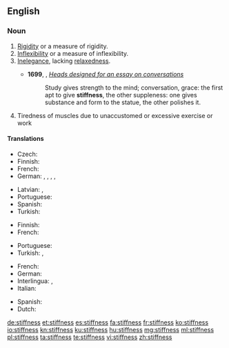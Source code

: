 ==English==

===Noun===
{{en-noun|~|es}}

# [[rigidity|Rigidity]] or a measure of rigidity.
# [[inflexibility|Inflexibility]] or a measure of inflexibility.
# [[inelegance|Inelegance]], lacking [[relaxedness]].
#: {{usex|lang=en|His '''stiffness''' hampered the conversation.}}
#* '''1699''', {{w|Sir William Temple, 1st Baronet|William Temple}}, ''[http://essays.quotidiana.org/temple/heads_for_conversation/ Heads designed for an essay on conversations]''
#*: Study gives strength to the mind; conversation, grace: the first apt to give '''stiffness''', the other suppleness: one gives substance and form to the statue, the other polishes it.
# Tiredness of muscles due to unaccustomed or excessive exercise or work 

====Translations====
{{trans-top|rigidity}}
* Czech: {{t|cs|ztuhlost|f}}
* Finnish: {{t+|fi|jäykkyys}}
* French: {{t+|fr|rigidité}}
* German: {{t+|de|Erstarrung|f}}, {{t|de|Starre|f}}, {{t|de|Steife|f}}, {{t+|de|Steifigkeit|f}}, {{t|de|Steifheit|f}}
{{trans-mid}}
* Latvian: {{t|lv|stingums|m}}, {{t|lv|stīvums|m}}
* Portuguese: {{t|pt|rigidez|f}}
* Spanish: {{t+|es|rigidez|f}}
* Turkish: {{t+|tr|katılık}}
{{trans-bottom}}

{{trans-top|inflexibility}}
* Finnish: {{t+|fi|taipumattomuus}}
* French: {{t+|fr|inflexibilité}}
{{trans-mid}}
* Portuguese: {{t|pt|rigidez|f}}
* Turkish: {{t+|tr|direngenlik}}, {{t+|tr|inatçılık}}
{{trans-bottom}}

{{checktrans-top}}
* French: {{t-check|fr|raideur}}
* German: {{t-check|de|Steifheit}}
* Interlingua: {{t-check|ia|rigiditate}}, {{t-check|ia|inflexibilitate}}
* Italian: {{t-check|it|rigidezza}}
{{trans-mid}}
* Spanish: {{t-check|es|tiesura}}
* Dutch: {{t-check|nl|Stijfheid}}
{{trans-bottom}}

[[de:stiffness]]
[[et:stiffness]]
[[es:stiffness]]
[[fa:stiffness]]
[[fr:stiffness]]
[[ko:stiffness]]
[[io:stiffness]]
[[kn:stiffness]]
[[ku:stiffness]]
[[hu:stiffness]]
[[mg:stiffness]]
[[ml:stiffness]]
[[pl:stiffness]]
[[ta:stiffness]]
[[te:stiffness]]
[[vi:stiffness]]
[[zh:stiffness]]